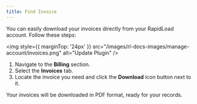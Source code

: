 ```yaml
---
title: Find Invoice
--- 
```


You can easily download your invoices directly from your RapidLoad account. Follow these steps:

<img style={{ marginTop: '24px' }} 
src="/images/rl-docs-images/manage-account/invoices.png" alt="Update Plugin" />


1. Navigate to the **Billing** section.
2. Select the **Invoices** tab.
3. Locate the invoice you need and click the **Download** icon button next to it.

Your invoices will be downloaded in PDF format, ready for your records.